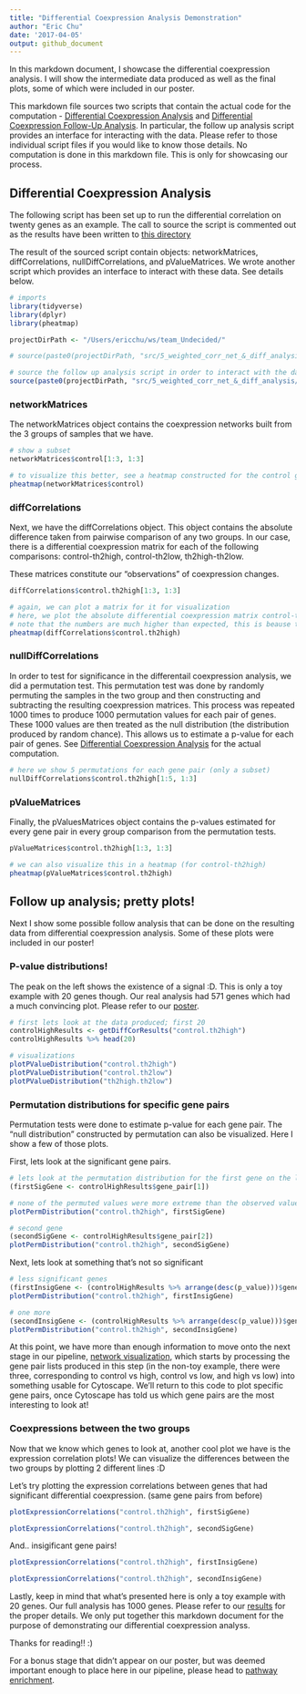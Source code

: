 ---
title: "Differential Coexpression Analysis Demonstration"
author: "Eric Chu"
date: '2017-04-05'
output: github_document
---

In this markdown document, I showcase the differential coexpression analysis. I will show the intermediate data produced as well as the final plots, some of which were included in our poster. 

This markdown file sources two scripts that contain the actual code for the computation - [Differential Coexpression Analysis](https://github.com/STAT540-UBC/team_Undecided/blob/master/src/5_weighted_corr_net_&_diff_analysis/differential_correlation.r) and [Differential Coexpression Follow-Up Analysis](https://github.com/STAT540-UBC/team_Undecided/blob/master/src/5_weighted_corr_net_&_diff_analysis/diff_followup_analysis.r). In particular, the follow up analysis script provides an interface for interacting with the data. Please refer to those individual script files if you would like to know those details. No computation is done in this markdown file. This is only for showcasing our process. 

## Differential Coexpression Analysis

The following script has been set up to run the differential correlation on twenty genes as an example. The call to source the script is commented out as the results have been written to [this directory](https://github.com/STAT540-UBC/team_Undecided/tree/master/data/processed_data/network_weights)

The result of the sourced script contain objects: networkMatrices, diffCorrelations, nullDiffCorrelations, and pValueMatrices. We wrote another script which provides an interface to interact with these data. See details below. 

```{r load in data and interface}

# imports
library(tidyverse)
library(dplyr)
library(pheatmap)

projectDirPath <- "/Users/ericchu/ws/team_Undecided/"

# source(paste0(projectDirPath, "src/5_weighted_corr_net_&_diff_analysis/differential_correlation.r")) 

# source the follow up analysis script in order to interact with the data produced by differential_correlation
source(paste0(projectDirPath, "src/5_weighted_corr_net_&_diff_analysis/diff_followup_analysis.r"))

```

### networkMatrices

The networkMatrices object contains the coexpression networks built from the 3 groups of samples that we have. 

```{r networkMatrices}

# show a subset
networkMatrices$control[1:3, 1:3]

# to visualize this better, see a heatmap constructed for the control group's coexpression matrix
pheatmap(networkMatrices$control)

```

### diffCorrelations

Next, we have the diffCorrelations object. This object contains the absolute difference taken from pairwise comparison of any two groups. In our case, there is a differential coexpression matrix for each of the following comparisons: control-th2high, control-th2low, th2high-th2low. 

These matrices constitute our "observations" of coexpression changes. 

```{r diffCorrelations}

diffCorrelations$control.th2high[1:3, 1:3]

# again, we can plot a matrix for it for visualization
# here, we plot the absolute differential coexpression matrix control-th2high comparison
# note that the numbers are much higher than expected, this is beause the differential methylation weights have already been applied. This allows us to take differential methylation values into account. 
pheatmap(diffCorrelations$control.th2high)

```

### nullDiffCorrelations

In order to test for significance in the differentail coexpression analysis, we did a permutation test. This permutation test was done by randomly permuting the samples in the two group and then constructing and subtracting the resulting coexpression matrices. This process was repeated 1000 times to produce 1000 permutation values for each pair of genes. These 1000 values are then treated as the null distribution (the distribution produced by random chance). This allows us to estimate a p-value for each pair of genes. See [Differential Coexpression Analysis](https://github.com/STAT540-UBC/team_Undecided/blob/master/src/5_weighted_corr_net_&_diff_analysis/differential_correlation.r) for the actual computation. 

```{r nullDiffCorrelations}

# here we show 5 permutations for each gene pair (only a subset)
nullDiffCorrelations$control.th2high[1:5, 1:3]

```

### pValueMatrices

Finally, the pValuesMatrices object contains the p-values estimated for every gene pair in every group comparison from the permutation tests. 

```{r pValueMatrices}

pValueMatrices$control.th2high[1:3, 1:3]

# we can also visualize this in a heatmap (for control-th2high)
pheatmap(pValueMatrices$control.th2high)

```

## Follow up analysis; pretty plots!

Next I show some possible follow analysis that can be done on the resulting data from differential coexpression analysis. Some of these plots were included in our poster!

### P-value distributions!

The peak on the left shows the existence of a signal :D. This is only a toy example with 20 genes though. Our real analysis had 571 genes which had a much convincing plot. Please refer to our [poster](https://github.com/STAT540-UBC/team_Undecided/blob/master/docs/TeamUndecidedPoster.pdf). 

```{r pvalue distributions}

# first lets look at the data produced; first 20
controlHighResults <- getDiffCorResults("control.th2high")
controlHighResults %>% head(20)

# visualizations
plotPValueDistribution("control.th2high")
plotPValueDistribution("control.th2low")
plotPValueDistribution("th2high.th2low")

```

### Permutation distributions for specific gene pairs

Permutation tests were done to estimate p-value for each gene pair. The "null distribution" constructed by permutation can also be visualized. Here I show a few of those plots. 

First, lets look at the significant gene pairs.  

```{r significant permutation distributions}

# lets look at the permutation distribution for the first gene on the list
(firstSigGene <- controlHighResults$gene_pair[1])

# none of the permuted values were more extreme than the observed value, therefore a p-value of 0
plotPermDistribution("control.th2high", firstSigGene)

# second gene
(secondSigGene <- controlHighResults$gene_pair[2])
plotPermDistribution("control.th2high", secondSigGene)

```

Next, lets look at something that's not so significant

```{r insigificant permutation distributions}

# less significant genes
(firstInsigGene <- (controlHighResults %>% arrange(desc(p_value)))$gene_pair[5])
plotPermDistribution("control.th2high", firstInsigGene)

# one more
(secondInsigGene <- (controlHighResults %>% arrange(desc(p_value)))$gene_pair[10])
plotPermDistribution("control.th2high", secondInsigGene)

```
At this point, we have more than enough information to move onto the next stage in our pipeline, [network visualization](https://github.com/STAT540-UBC/team_Undecided/tree/master/src/6_network_visualization), which starts by processing the gene pair lists produced in this step (in the non-toy example, there were three, corresponding to control vs high, control vs low, and high vs low) into something usable for Cytoscape.  We'll return to this code to plot specific gene pairs, once Cytoscape has told us which gene pairs are the most interesting to look at!  

### Coexpressions between the two groups

Now that we know which genes to look at, another cool plot we have is the expression correlation plots! We can visualize the differences between the two groups by plotting 2 different lines :D

Let's try plotting the expression correlations between genes that had significant differential coexpression. (same gene pairs from before)

```{r significant gene expression correlations}

plotExpressionCorrelations("control.th2high", firstSigGene)

plotExpressionCorrelations("control.th2high", secondSigGene)

```

And.. insigificant gene pairs!

```{r insigificant gene expression correlations}

plotExpressionCorrelations("control.th2high", firstInsigGene)

plotExpressionCorrelations("control.th2high", secondInsigGene)

```

Lastly, keep in mind that what's presented here is only a toy example with 20 genes. Our full analysis has 1000 genes. Please refer to our [results](https://github.com/STAT540-UBC/team_Undecided/blob/master/results/results.md) for the proper details. We only put together this markdown document for the purpose of demonstrating our differential coexpression analyss. 

Thanks for reading!! :)

For a bonus stage that didn't appear on our poster, but was deemed important enough to place here in our pipeline, please head to [pathway enrichment](https://github.com/STAT540-UBC/team_Undecided/blob/master/src/7_pathway_enrichment/PathwayEnrichment.Rmd).